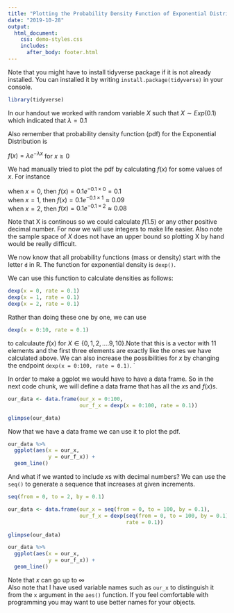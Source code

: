 ```yaml
---
title: "Plotting the Probability Density Function of Exponential Distribution"
date: "2019-10-28"
output: 
  html_document:
    css: demo-styles.css 
    includes:
      after_body: footer.html
---
```


Note that you might have to install tidyverse package if it is not already installed. You can installed it by writing `install.package(tidyverse)` in your console.

```r
library(tidyverse)
```


In our handout we worked with random variable $X$ such that $X \sim Exp(0.1)$ which indicated that $\lambda = 0.1$

Also remember that probability density function (pdf) for the Exponential Distribution is 

$f(x) = \lambda e^{-\lambda x}$ for $x\geq0$

We had manually tried to plot the pdf by calculating $f(x)$ for some values of $x$. For instance

when $x = 0$, then  $f(x) = 0.1e^{-0.1\times0} = 0.1$  
when $x = 1$, then  $f(x) = 0.1e^{-0.1\times1} \approx 0.09$  
when $x = 2$, then  $f(x) = 0.1e^{-0.1\times2} \approx 0.08$

Note that X is continous so we could calculate $f(1.5)$ or any other positive decimal number. For now we will use integers to make life easier. Also note the sample space of $X$ does not have an upper bound so plotting X by hand would be really difficult. 

We now know that all probability functions (mass or density) start with the letter `d` in R. The function for exponential density is `dexp()`. 

We can use this function to calculate densities as follows:

```r
dexp(x = 0, rate = 0.1)
dexp(x = 1, rate = 0.1)
dexp(x = 2, rate = 0.1)
```


Rather than doing these one by one, we can use 

```r
dexp(x = 0:10, rate = 0.1)
```

to calculaute $f(x)$ for $X \in \{0, 1, 2, .... 9, 10\}$.Note that this is a vector with 11 elements and the first three elements are exactly like the ones we have calculated above. We can also increase the possibilities for $x$ by changing the endpoint `dexp(x = 0:100, rate = 0.1)`. 
`

In order to make a ggplot we would have to have a data frame. So in the next code chunk, we will define a data frame that has all the $x$s and $f(x)$s. 

```r
our_data <- data.frame(our_x = 0:100,
                       our_f_x = dexp(x = 0:100, rate = 0.1))

glimpse(our_data)
```


Now that we have a data frame we can use it to plot the pdf. 

```r
our_data %>% 
  ggplot(aes(x = our_x,
             y = our_f_x)) +
  geom_line()
```



And what if we wanted to include $x$s with decimal numbers? We can use the `seq()` to generate a sequence that increases at given increments.

```r
seq(from = 0, to = 2, by = 0.1)
```


```r
our_data <- data.frame(our_x = seq(from = 0, to = 100, by = 0.1),
                       our_f_x = dexp(seq(from = 0, to = 100, by = 0.1),
                                      rate = 0.1))

glimpse(our_data)

our_data %>% 
  ggplot(aes(x = our_x,
             y = our_f_x)) +
  geom_line()
```

Note that $x$ can go up to $\infty$  
Also note that I have used variable names such as `our_x` to distinguish it from the `x` argument in the `aes()` function. If you feel comfortable with programming you may want to use better names for your objects.

<br>
<br>
<br>
